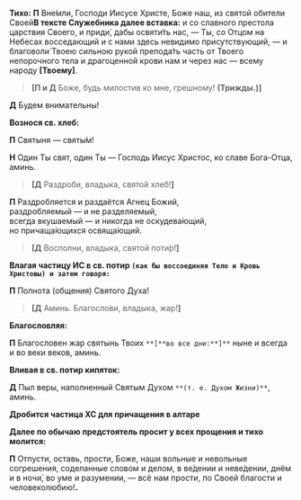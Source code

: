 **Тихо:**
**П** Вне́мли, Господи Иисусе Христе, Боже наш, из святой обители Своей<Tooltip>**В тексте Служебника далее вставка:** и со славного престола царствия Своего</Tooltip>, и приди́, дабы освяти́ть нас, — Ты, со Отцом на Небесах восседающий и с нами здесь невидимо присутствующий, — и благоволи́ Твоею сильною рукой препода́ть часть от Твоего непорочного тела и драгоценной крови нам и через нас — всему народу **[**Твоему**]**.

>**[П и Д** Боже, будь милостив ко мне, грешному! **(Трижды.)]**

**Д** Будем внимательны!

**Вознося св. хлеб:**

**П** Святыня — святы́м!

**Н** Один Ты свят, один Ты — Господь Иисус Христос, ко славе Бога-Отца, аминь.

>**[Д** Раздроби, владыка, святой хлеб!**]**

**П** Раздробляется и раздаётся Агнец Божий,  
раздробляемый — и не разделяемый,  
всегда вкушаемый — и никогда не оскудева́ющий,  
но причаща́ющихся освяща́ющий.

>**[Д** Восполни, владыка, святой поти́р!**]**

**Влагая частицу ИС в св. потир `(как бы воссоединяя Тело и Кровь Христовы) и затем говоря:`**

**П** Полнота (общения) Святого Духа!

>**[Д** Аминь. Благослови, владыка, жар!**]**

**Благословляя:**

**П** Благословен жар святынь Твоих `**[**во все дни:**]**` ныне и всегда и во веки веков, аминь.

**Вливая в св. потир кипяток:**

**Д** Пыл веры, наполненный Святым Духом `**(т. е. Духом Жизни)**`, аминь.

**Дробится частица ХС для причащения в алтаре**<Tooltip>

**Далее по обычаю предстоятель просит у всех прощения и тихо молится:** 

**П** Отпусти, оставь, прости, Боже, наши вольные и невольные согрешения, соделанные словом и делом, в ве́дении и неве́дении, днём и в ночи́, во уме и разумении, — всё нам прости, по Своей благости и человеколюбию!</Tooltip>**.**

